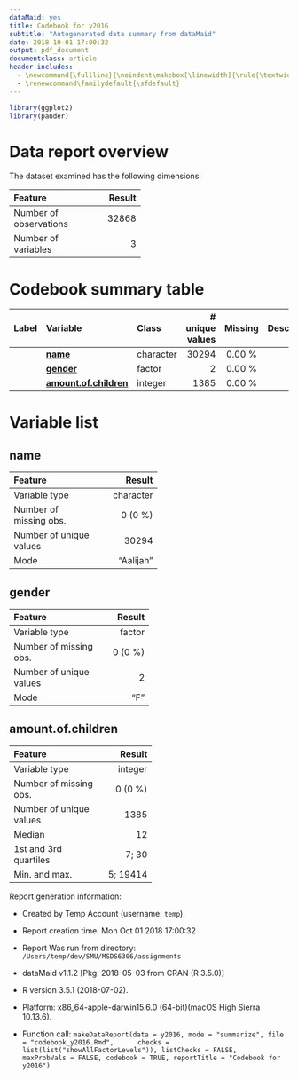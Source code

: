 ```yaml
---
dataMaid: yes
title: Codebook for y2016
subtitle: "Autogenerated data summary from dataMaid"
date: 2018-10-01 17:00:32
output: pdf_document
documentclass: article
header-includes:
  - \newcommand{\fullline}{\noindent\makebox[\linewidth]{\rule{\textwidth}{0.4pt}}}
  - \renewcommand\familydefault{\sfdefault}
---
```

```r
library(ggplot2)
library(pander)
```
# Data report overview
The dataset examined has the following dimensions:


---------------------------------
Feature                    Result
------------------------ --------
Number of observations      32868

Number of variables             3
---------------------------------










# Codebook summary table

---------------------------------------------------------------------------------
Label   Variable                   Class         # unique  Missing  Description  
                                                   values                        
------- -------------------------- ----------- ---------- --------- -------------
        **[name]**                 character        30294  0.00 %                

        **[gender]**               factor               2  0.00 %                

        **[amount.of.children]**   integer           1385  0.00 %                
---------------------------------------------------------------------------------




# Variable list
## name


-------------------------------------
Feature                        Result
------------------------- -----------
Variable type               character

Number of missing obs.        0 (0 %)

Number of unique values         30294

Mode                        "Aalijah"
-------------------------------------




\fullline

## gender


-----------------------------------
Feature                      Result
------------------------- ---------
Variable type                factor

Number of missing obs.      0 (0 %)

Number of unique values           2

Mode                            "F"
-----------------------------------




\fullline

## amount.of.children


------------------------------------
Feature                       Result
------------------------- ----------
Variable type                integer

Number of missing obs.       0 (0 %)

Number of unique values         1385

Median                            12

1st and 3rd quartiles          7; 30

Min. and max.               5; 19414
------------------------------------




\fullline



Report generation information:

 *  Created by Temp Account (username: `temp`).

 *  Report creation time: Mon Oct 01 2018 17:00:32

 *  Report Was run from directory: `/Users/temp/dev/SMU/MSDS6306/assignments`

 *  dataMaid v1.1.2 [Pkg: 2018-05-03 from CRAN (R 3.5.0)]

 *  R version 3.5.1 (2018-07-02).

 *  Platform: x86_64-apple-darwin15.6.0 (64-bit)(macOS High Sierra 10.13.6).

 *  Function call: `makeDataReport(data = y2016, mode = "summarize", file = "codebook_y2016.Rmd", 
    checks = list(list("showAllFactorLevels")), listChecks = FALSE, 
    maxProbVals = FALSE, codebook = TRUE, reportTitle = "Codebook for y2016")`

